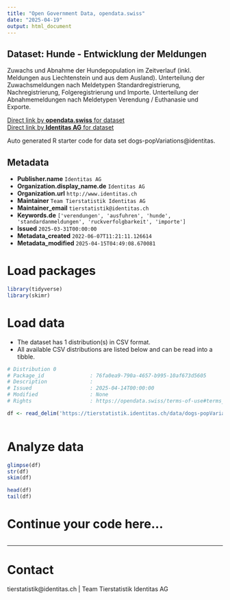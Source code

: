 ```yaml
---
title: "Open Government Data, opendata.swiss"
date: "2025-04-19"
output: html_document
---
```


## Dataset: Hunde - Entwicklung der Meldungen

Zuwachs und Abnahme der Hundepopulation im Zeitverlauf (inkl. Meldungen aus Liechtenstein und aus dem Ausland). Unterteilung der Zuwachsmeldungen nach Meldetypen Standardregistrierung, Nachregistrierung, Folgeregistrierung und Importe. Unterteilung der Abnahmemeldungen nach Meldetypen Verendung / Euthanasie und Exporte. 

[Direct link by **opendata.swiss** for dataset](https://opendata.swiss/de/dataset/hunde-entwicklung-der-meldungen)<br>
[Direct link by **Identitas AG** for dataset](https://tierstatistik.identitas.ch/)

Auto generated R starter code for data set dogs-popVariations@identitas.

## Metadata

- **Publisher.name** `Identitas AG`
- **Organization.display_name.de** `Identitas AG`
- **Organization.url** `http://www.identitas.ch`
- **Maintainer** `Team Tierstatistik Identitas AG`
- **Maintainer_email** `tierstatistik@identitas.ch`
- **Keywords.de** `['verendungen', 'ausfuhren', 'hunde', 'standardanmeldungen', 'ruckverfolgbarkeit', 'importe']`
- **Issued** `2025-03-31T00:00:00`
- **Metadata_created** `2022-06-07T11:21:11.126614`
- **Metadata_modified** `2025-04-15T04:49:08.670081`


# Load packages

```r

library(tidyverse)
library(skimr)

```

# Load data

-   The dataset has 1 distribution(s) in CSV format.
-   All available CSV distributions are listed below and can be read into a tibble.

```r

# Distribution 0
# Package_id               : 76fa0ea9-790a-4657-b995-10af673d5605
# Description              : 
# Issued                   : 2025-04-14T00:00:00
# Modified                 : None
# Rights                   : https://opendata.swiss/terms-of-use#terms_by

df <- read_delim('https://tierstatistik.identitas.ch/data/dogs-popVariations.csv')



```

# Analyze data

```r

glimpse(df)
str(df)
skim(df)

head(df)
tail(df)

```

# Continue your code here...

```r

```

------------------------------------------------------------------------

# Contact

tierstatistik@identitas.ch | Team Tierstatistik Identitas AG

